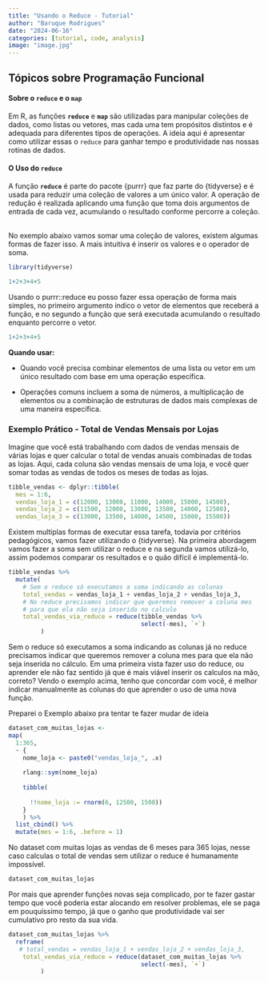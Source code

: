 ---
title: "Usando o Reduce - Tutorial"
author: "Baruque Rodrigues"
date: "2024-06-16"
categories: [tutorial, code, analysis]
image: "image.jpg"
---

## Tópicos sobre Programação Funcional

#### Sobre o `reduce` e o `map`

Em R, as funções **`reduce`** e **`map`** são utilizadas para manipular coleções de dados, como listas ou vetores, mas cada uma tem propósitos distintos e é adequada para diferentes tipos de operações. A ideia aqui é apresentar como utilizar essas o `reduce` para ganhar tempo e produtividade nas nossas rotinas de dados.

#### O Uso do `reduce`

A função **`reduce`** é parte do pacote {purrr} que faz parte do {tidyverse} e é usada para reduzir uma coleção de valores a um único valor. A operação de redução é realizada aplicando uma função que toma dois argumentos de entrada de cada vez, acumulando o resultado conforme percorre a coleção.

\
No exemplo abaixo vamos somar uma coleção de valores, existem algumas formas de fazer isso. A mais intuitiva é inserir os valores e o operador de soma.

```{r, message=FALSE, echo=FALSE, warning=FALSE}

library(tidyverse)
```

```{r}

1+2+3+4+5
```

Usando o purrr::reduce eu posso fazer essa operação de forma mais simples, no primeiro argumento indico o vetor de elementos que receberá a função, e no segundo a função que será executada acumulando o resultado enquanto percorre o vetor.


```{r}
1+2+3+4+5
```


**Quando usar:**

-   Quando você precisa combinar elementos de uma lista ou vetor em um único resultado com base em uma operação específica.

-   Operações comuns incluem a soma de números, a multiplicação de elementos ou a combinação de estruturas de dados mais complexas de uma maneira específica.

### Exemplo Prático - Total de Vendas Mensais por Lojas

Imagine que você está trabalhando com dados de vendas mensais de várias lojas e quer calcular o total de vendas anuais combinadas de todas as lojas. Aqui, cada coluna são vendas mensais de uma loja, e você quer somar todas as vendas de todos os meses de todas as lojas.

```{r}
tibble_vendas <- dplyr::tibble(
  mes = 1:6,
  vendas_loja_1 = c(12000, 13000, 11000, 14000, 15000, 14500),
  vendas_loja_2 = c(11500, 12000, 13000, 13500, 14000, 12500),
  vendas_loja_3 = c(13000, 13500, 14000, 14500, 15000, 15500))
```

Existem multiplas formas de executar essa tarefa, todavia por critérios pedagógicos, vamos fazer utilizando o {tidyverse}. Na primeira abordagem vamos fazer a soma sem utilizar o reduce e na segunda vamos utilizá-lo, assim podemos comparar os resultados e o quão difícil é implementá-lo.

```{r}

tibble_vendas %>% 
  mutate(
    # Sem o reduce só executamos a soma indicando as colunas
    total_vendas = vendas_loja_1 + vendas_loja_2 + vendas_loja_3,
    # No reduce precisamos indicar que queremos remover a coluna mes
    # para que ela não seja inserida no calculo
    total_vendas_via_reduce = reduce(tibble_vendas %>%
                                     select(-mes), `+`)
         )

```

Sem o reduce só executamos a soma indicando as colunas já no reduce precisamos indicar que queremos remover a coluna mes para que ela não seja inserida no cálculo. Em uma primeira vista fazer uso do reduce, ou aprender ele não faz sentido já que é mais viável inserir os calculos na mão, correto? Vendo o exemplo acima, tenho que concordar com você, é melhor indicar manualmente as colunas do que aprender o uso de uma nova função.

Preparei o Exemplo abaixo pra tentar te fazer mudar de ideia

```{r, echo=FALSE}
dataset_com_muitas_lojas <- 
map(
  1:365,
  ~ {
    nome_loja <- paste0("vendas_loja_", .x)
    
    rlang::sym(nome_loja)
    
    tibble(
      
      !!nome_loja := rnorm(6, 12500, 1500))
    }
    ) %>% 
  list_cbind() %>% 
  mutate(mes = 1:6, .before = 1)
```

No dataset com muitas lojas as vendas de 6 meses para 365 lojas, nesse caso calculas o total de vendas sem utilizar o reduce é humanamente impossível.

```{r}
dataset_com_muitas_lojas 
```

Por mais que aprender funções novas seja complicado, por te fazer gastar tempo que você poderia estar alocando em resolver problemas, ele se paga em pouquíssimo tempo, já que o ganho que produtividade vai ser cumulativo pro resto da sua vida.

```{r}
dataset_com_muitas_lojas %>% 
  reframe(
   # total_vendas = vendas_loja_1 + vendas_loja_2 + vendas_loja_3,
    total_vendas_via_reduce = reduce(dataset_com_muitas_lojas %>%
                                     select(-mes), `+`)
         )
```

